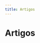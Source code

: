 ```yaml
---
title: Artigos
---
```


# Artigos


<ArticleItem
  title="Django-Rest-Framework e Code Coverage: uma métrica complexa e que não diz muita coisa"
  host="dev.to"
  date="30 de dez. de 2022"
  link="https://dev.to/eduardojm/django-rest-framework-e-code-coverage-uma-metrica-complexa-e-que-nao-diz-muita-coisa-4phn"
/>

<ArticleItem
  title="django-storages + S3: lidando com arquivos de mesmo nome"
  host="dev.to"
  date="10 de dez. de 2022"
  link="https://dev.to/eduardojm/django-storages-s3-lidando-com-arquivos-de-mesmo-nome-4eo1"
/>

<ArticleItem
  title="django-admin: criando um AdminSite customizado sem perder o registro automático dos Models"
  host="dev.to"
  date="11 de nov. de 2022"
  image="https://dev-to-uploads.s3.amazonaws.com/uploads/articles/73xbevo4unzfz24frecw.png"
  link="https://dev.to/eduardojm/django-admin-criando-um-adminsite-customizado-sem-perder-o-registro-automatico-dos-models-3f3k"
/>

<ArticleItem
  title="Django + Celery: testando sistemas com filas"
  host="dev.to"
  date="26 de set. de 2022"
  image="https://dev-to-uploads.s3.amazonaws.com/uploads/articles/q64ed8ycv8mpgq5rhvdt.png"
  link="https://dev.to/eduardojm/django-celery-testando-sistemas-com-filas-3e1n"
/>

<ArticleItem
  title="Test Collision With Separating Axis Theorem in JavaScript"
  host="Medium"
  date="11 de jul. de 2020"
  link="https://medium.com/@edu-js-o/test-collision-with-separating-axis-theorem-in-javascript-8456d1c92b6c"
/>
